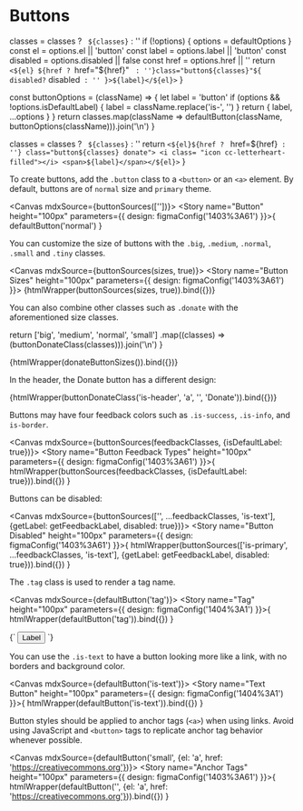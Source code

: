 
<Meta title="Elements/Buttons" />

# Buttons


  classes = classes ? ` ${classes}` : ''
  if (!options) {
    options = defaultOptions
  }
  const el = options.el || 'button'
  const label = options.label || 'button'
  const disabled = options.disabled || false
  const href = options.href || ''
  return `<${el} ${href ? `href="${href}" ` : ''}class="button${classes}"${ disabled?` disabled` : '' }>${label}</${el}>`
}

  const buttonOptions = (className) => {
    let label = 'button'
    if (options && !options.isDefaultLabel) {
      label = className.replace('is-', '')
    }
    return {
      label,
      ...options
    }
  }
  return classes.map(className => defaultButton(className, buttonOptions(className))).join('\n')
}

  classes = classes ? ` ${classes}` : ''
  return `<${el}${href ? ` href=${href}` : ''} class="button${classes} donate">
 <i class= "icon cc-letterheart-filled"></i>
<span>${label}</span></${el}>`
}

To create buttons, add the `.button` class to a `<button>` or an `<a>` element.
By default, buttons are of `normal` size and `primary` theme.

<Canvas mdxSource={buttonSources([''])}>
  <Story name="Button" height="100px" parameters={{
    design: figmaConfig('1403%3A61')
  }}>{
    defaultButton('normal')
  }</Story>
</Canvas>


You can customize the size of buttons with the `.big`, `.medium`, `.normal`, `.small` and `.tiny` classes.

<Canvas mdxSource={buttonSources(sizes, true)}>
  <Story name="Button Sizes" height="100px" parameters={{
    design: figmaConfig('1403%3A61')
  }}>
    {htmlWrapper(buttonSources(sizes, true)).bind({})}
  </Story>
</Canvas>

You can also combine other classes such as `.donate` with the aforementioned size classes.

  return ['big', 'medium', 'normal', 'small']
    .map((classes) => (buttonDonateClass(classes))).join('\n')
}

<Canvas mdxSource={donateButtonSizes()}>
  <Story name="Button Donate Sizes" height="100px" parameters={{
    design: figmaConfig('1404%3A19')
  }}>
    {htmlWrapper(donateButtonSizes()).bind({})}
  </Story>
</Canvas>

In the header, the Donate button has a different design:

<Canvas mdxSource={buttonDonateClass()}>
  <Story name="Button Donate Header" height="100px" parameters={{
    design: figmaConfig('1404%3A19')
  }}>
    {htmlWrapper(buttonDonateClass('is-header', 'a', '', 'Donate')).bind({})}
  </Story>
</Canvas>

Buttons may have four feedback colors such as `.is-success`, `.is-info`, and `is-border`.


<Canvas mdxSource={buttonSources(feedbackClasses, {isDefaultLabel: true})}>
  <Story name="Button Feedback Types" height="100px" parameters={{
    design: figmaConfig('1403%3A61')
  }}>{
    htmlWrapper(buttonSources(feedbackClasses, {isDefaultLabel: true})).bind({})
  }</Story>
</Canvas>

Buttons can be disabled:


<Canvas mdxSource={buttonSources(['', ...feedbackClasses, 'is-text'], {getLabel: getFeedbackLabel, disabled: true})}>
  <Story name="Button Disabled" height="100px" parameters={{
    design: figmaConfig('1403%3A61')
  }}>{
    htmlWrapper(buttonSources(['is-primary', ...feedbackClasses, 'is-text'], {getLabel: getFeedbackLabel, disabled: true})).bind({})
  }</Story>
</Canvas>


The `.tag` class is used to render a tag name.

<Canvas mdxSource={defaultButton('tag')}>
  <Story name="Tag" height="100px" parameters={{
    design: figmaConfig('1404%3A1')
  }}>{
    htmlWrapper(defaultButton('tag')).bind({})
  }</Story>
</Canvas>

<Canvas>
  <Story name="Removable Tag" height="100px" parameters={{
    design: figmaConfig('1404%3A1')
  }}>{`
    <button class="button tag--removable">
      Label
      <i class="icon cross"></i>
    </button>
  `}</Story>
</Canvas>

You can use the `.is-text` to have a button looking more like a link, with no borders and background color.

<Canvas mdxSource={defaultButton('is-text')}>
  <Story name="Text Button" height="100px" parameters={{
    design: figmaConfig('1404%3A1')
  }}>{
    htmlWrapper(defaultButton('is-text')).bind({})
  }</Story>
</Canvas>

Button styles should be applied to anchor tags (`<a>`) when using links. Avoid using JavaScript and `<button>` tags to replicate anchor tag behavior whenever possible.

<Canvas mdxSource={defaultButton('small', {el: 'a', href: 'https://creativecommons.org'})}>
  <Story name="Anchor Tags" height="100px" parameters={{
    design: figmaConfig('1403%3A61')
  }}>{
    htmlWrapper(defaultButton('',  {el: 'a', href: 'https://creativecommons.org'})).bind({})
  }</Story>
</Canvas>
